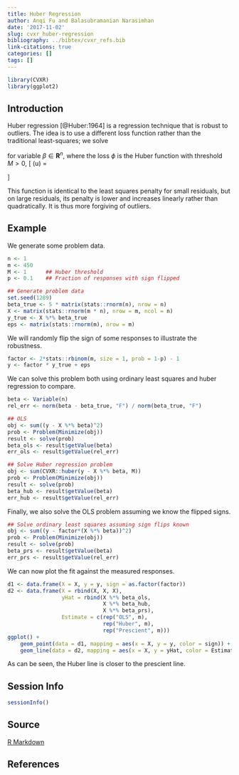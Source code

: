```yaml
---
title: Huber Regression
author: Anqi Fu and Balasubramanian Narasimhan
date: '2017-11-02'
slug: cvxr_huber-regression
bibliography: ../bibtex/cvxr_refs.bib
link-citations: true
categories: []
tags: []
---
```



```r
library(CVXR)
library(ggplot2)
```
## Introduction

Huber regression [@Huber:1964] is a regression technique that
is robust to outliers. The idea is to use a different loss function
rather than the traditional least-squares; we solve

\begin{array}{ll} 
\underset{\beta}{\mbox{minimize}} & \sum_{i=1}^m \phi(y_i -
x_i^T\beta) 
\end{array}

for variable $\beta \in {\mathbf R}^n$, where the loss $\phi$ is the Huber
function with threshold $M > 0$,
\[
	\phi(u) = 
	\begin{cases}
		u^2 & \mbox{if } |u| \leq M \\
		2Mu - M^2 & \mbox{if } |u| > M.
	\end{cases}
\]

This function is identical to the least squares penalty for small
residuals, but on large residuals, its penalty is lower and increases
linearly rather than quadratically. It is thus more forgiving of
outliers.

## Example

We generate some problem data.

```r
n <- 1
m <- 450
M <- 1      ## Huber threshold
p <- 0.1    ## Fraction of responses with sign flipped

## Generate problem data
set.seed(1289)
beta_true <- 5 * matrix(stats::rnorm(n), nrow = n)
X <- matrix(stats::rnorm(m * n), nrow = m, ncol = n)
y_true <- X %*% beta_true
eps <- matrix(stats::rnorm(m), nrow = m)
```

We will randomly flip the sign of some responses to illustrate the
  robustness. 
 
```r
factor <- 2*stats::rbinom(m, size = 1, prob = 1-p) - 1
y <- factor * y_true + eps
```

We can solve this problem both using ordinary least squares and huber
regression to compare.

```r
beta <- Variable(n)
rel_err <- norm(beta - beta_true, "F") / norm(beta_true, "F")

## OLS
obj <- sum((y - X %*% beta)^2)
prob <- Problem(Minimize(obj))
result <- solve(prob)
beta_ols <- result$getValue(beta)
err_ols <- result$getValue(rel_err)

## Solve Huber regression problem
obj <- sum(CVXR::huber(y - X %*% beta, M))
prob <- Problem(Minimize(obj))
result <- solve(prob)
beta_hub <- result$getValue(beta)
err_hub <- result$getValue(rel_err)
```

Finally, we also solve the OLS problem assuming we know the flipped
signs.

```r
## Solve ordinary least squares assuming sign flips known
obj <- sum((y - factor*(X %*% beta))^2)
prob <- Problem(Minimize(obj))
result <- solve(prob)
beta_prs <- result$getValue(beta)
err_prs <- result$getValue(rel_err)
```

We can now plot the fit against the measured responses. 

```r
d1 <- data.frame(X = X, y = y, sign = as.factor(factor))
d2 <- data.frame(X = rbind(X, X, X),
                 yHat = rbind(X %*% beta_ols,
                              X %*% beta_hub,
                              X %*% beta_prs),
                 Estimate = c(rep("OLS", m),
                              rep("Huber", m),
                              rep("Prescient", m)))
ggplot() +
    geom_point(data = d1, mapping = aes(x = X, y = y, color = sign)) +
    geom_line(data = d2, mapping = aes(x = X, y = yHat, color = Estimate))
```

As can be seen, the Huber line is closer to the prescient line.


## Session Info

```r
sessionInfo()
```

## Source

[R Markdown](https://github.com/bnaras/cvxr_docs/blob/master/content/cvxr_examples/huber-regression.Rmd)

## References
